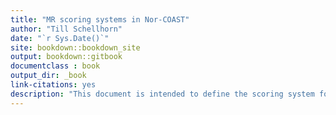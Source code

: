 ```yaml
---
title: "MR scoring systems in Nor-COAST"
author: "Till Schellhorn"
date: "`r Sys.Date()`"
site: bookdown::bookdown_site
output: bookdown::gitbook
documentclass : book
output_dir: _book
link-citations: yes
description: "This document is intended to define the scoring system for brain MR-changes in the Nor-COAST study"
---
```

